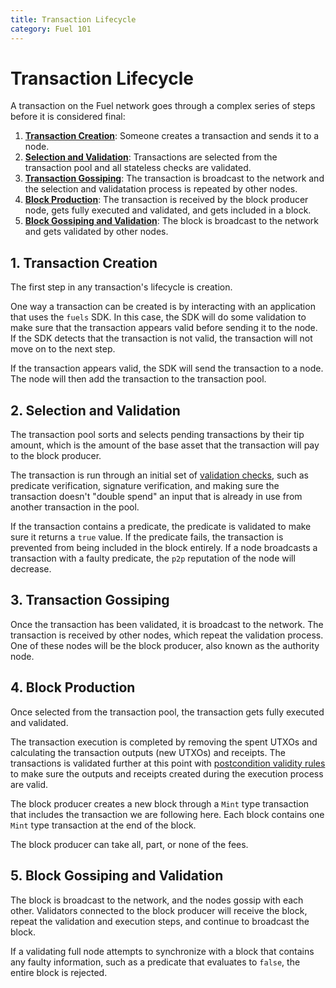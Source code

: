 ```yaml
---
title: Transaction Lifecycle
category: Fuel 101
---
```


# Transaction Lifecycle

A transaction on the Fuel network goes through a complex series of steps before it is considered final:

1. [**Transaction Creation**](#1-transaction-creation): Someone creates a transaction and sends it to a node.
2. [**Selection and Validation**](#2-selection-and-validation): Transactions are selected from the transaction pool and all stateless checks are validated.
3. [**Transaction Gossiping**](#3-transaction-gossiping): The transaction is broadcast to the network and the selection and validatation process is repeated by other nodes.
4. [**Block Production**](#4-block-production): The transaction is received by the block producer node, gets fully executed and validated, and gets included in a block.
5. [**Block Gossiping and Validation**](#5-block-gossiping-and-validation): The block is broadcast to the network and gets validated by other nodes.

## 1. Transaction Creation

The first step in any transaction's lifecycle is creation.

One way a transaction can be created is by interacting with an application that uses the `fuels` SDK. In this case, the SDK will do some validation to make sure that the transaction appears valid before sending it to the node. If the SDK detects that the transaction is not valid, the transaction will not move on to the next step.

If the transaction appears valid, the SDK will send the transaction to a node. The node will then add the transaction to the transaction pool.

## 2. Selection and Validation

The transaction pool sorts and selects pending transactions by their tip amount, which is the amount of the base asset that the transaction will pay to the block producer.

The transaction is run through an initial set of [validation checks](/docs/specs/protocol/tx-validity/#vm-precondition-validity-rules), such as predicate verification, signature verification, and making sure the transaction doesn't "double spend" an input that is already in use from another transaction in the pool.

If the transaction contains a predicate, the predicate is validated to make sure it returns a `true` value. If the predicate fails, the transaction is prevented from being included in the block entirely. If a node broadcasts a transaction with a faulty predicate, the `p2p` reputation of the node will decrease.

## 3. Transaction Gossiping

Once the transaction has been validated, it is broadcast to the network. The transaction is received by other nodes, which repeat the validation process. One of these nodes will be the block producer, also known as the authority node.

## 4. Block Production

Once selected from the transaction pool, the transaction gets fully executed and validated.

The transaction execution is completed by removing the spent UTXOs and calculating the transaction outputs (new UTXOs) and receipts. The transactions is validated further at this point with [postcondition validity rules](/docs/specs/protocol/tx-validity/#vm-postcondition-validity-rules) to make sure the outputs and receipts created during the execution process are valid.

The block producer creates a new block through a `Mint` type transaction that includes the transaction we are following here. Each block contains one `Mint` type transaction at the end of the block.

The block producer can take all, part, or none of the fees.

## 5. Block Gossiping and Validation

The block is broadcast to the network, and the nodes gossip with each other.
Validators connected to the block producer will receive the block, repeat the validation and execution steps, and continue to broadcast the block.

If a validating full node attempts to synchronize with a block that contains any faulty information, such as a predicate that evaluates to `false`, the entire block is rejected.
